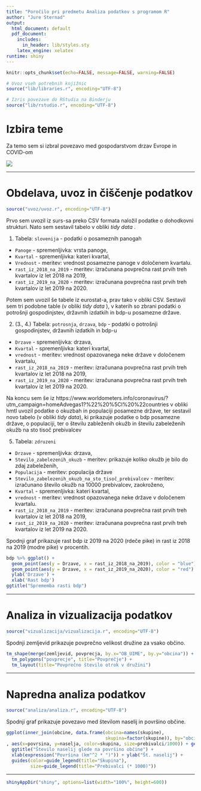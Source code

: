 ```yaml
---
title: "Poročilo pri predmetu Analiza podatkov s programom R"
author: "Jure Sternad"
output:
  html_document: default
  pdf_document:
    includes:
      in_header: lib/styles.sty
    latex_engine: xelatex
runtime: shiny
---
```


```r
knitr::opts_chunk$set(echo=FALSE, message=FALSE, warning=FALSE)

# Uvoz vseh potrebnih knjižnic
source("lib/libraries.r", encoding="UTF-8")
```

```r
# Izris povezave do RStudia na Binderju
source("lib/rstudio.r", encoding="UTF-8")
```

# Izbira teme

Za temo sem si izbral povezavo med gospodarstvom drzav Evrope in COVID-om 

![](slike/grb.png)

***

# Obdelava, uvoz in čiščenje podatkov

```r
source("uvoz/uvoz.r", encoding="UTF-8")
```

Prvo sem uvozil iz surs-sa preko CSV formata naložil podatke o dohodkovni strukturi. Nato sem sestavil tabelo
v obliki *tidy data* .

1. Tabela: `slovenija` - podatki o posameznih panogah
  - `Panoge` - spremenljivka: vrsta panoge,
  - `Kvartal` - spremenljivka: kateri kvartal,
  - `Vrednost` - meritev:  vrednost posamezne panoge v določenem kvartalu.
  - `rast_iz_2018_na_2019` - meritev: izračunana povprečna rast prvih treh kvartalov iz let 2018 na 2019,
  - `rast_iz_2019_na_2020` - meritev: izračunana povprečna rast prvih treh kvartalov iz let 2019 na 2020.
  
Potem sem uvozil še tabele iz eurostat-a, prav tako v obliki CSV. Sestavil sem tri podobne table (v obliki *tidy data* ), 
v katerih so zbrani podatki o potrošnji gospodinjstev, državnih izdatkih in bdp-u posamezne države.

2. (3., 4.) Tabela: `potrosnja`, `drzava`, `bdp` - podatki o potrošnji gospodinjstev, državnih izdatkih in bdp-u
  - `Drzave` - spremenljivka: drzava,
  - `Kvartal` - spremenljivka: kateri kvartal,
  - `vrednost` - meritev:  vrednost opazovanega neke države v določenem kvartalu,
  - `rast_iz_2018_na_2019` - meritev: izračunana povprečna rast prvih treh kvartalov iz let 2018 na 2019,
  - `rast_iz_2019_na_2020` - meritev: izračunana povprečna rast prvih treh kvartalov iz let 2019 na 2020.

Na koncu sem še iz https://www.worldometers.info/coronavirus/?utm_campaign=homeAdvegas1?%22%20%5Cl%20%22countries
v obliki hmtl uvozil podatke o okuzbah in populaciji posamezne države, ter sestavil novo tabelo (v obliki *tidy data*),
ki prikazuje podatke o bdp posamezne države, o populaciji, ter o številu zableženih okužb in številu zabeleženih
okužb na sto tisoč prebivalcev

5. Tabela: `zdruzeni`
  - `Drzave` - spremenljivka: drzava,
  - `Stevilo_zabelezenih_okuzb` - meritev: prikazuje koliko okužb je bilo do zdaj zabeleženih,
  - `Populacija` - meritev: populacija države
  - `Stevilo_zabelezenih_okuzb_na_sto_tisoč_prebivalcev` - meritev: izračunano število okužb na 10000 prebivalcev, zaokroženo,
  - `Kvartal` - spremenljivka: kateri kvartal,
  - `vrednost` - meritev:  vrednost opazovanega neke države v določenem kvartalu.
  - `rast_iz_2018_na_2019` - meritev: izračunana povprečna rast prvih treh kvartalov iz let 2018 na 2019,
  - `rast_iz_2019_na_2020` - meritev: izračunana povprečna rast prvih treh kvartalov iz let 2019 na 2020.

Spodnji graf prikazuje rast bdp iz 2019 na 2020 (rdeče pike) in rast iz 2018 na 2019 (modre pike) v procentih.

```r
bdp %>% ggplot() + 
  geom_point(aes(y = Drzave, x = rast_iz_2018_na_2019), color = "blue") +
  geom_point(aes(y = Drzave, x = rast_iz_2019_na_2020), color = "red") +
  ylab('Drzave') +
  xlab('Rast bdp')
ggtitle("Sprememba rasti bdp")
```

***

# Analiza in vizualizacija podatkov

```r
source("vizualizacija/vizualizacija.r", encoding="UTF-8")
```

Spodnji zemljevid prikazuje povprečno velikost družine za vsako občino.

```r
tm_shape(merge(zemljevid, povprecja, by.x="OB_UIME", by.y="obcina")) +
  tm_polygons("povprecje", title="Povprečje") +
  tm_layout(title="Povprečno število otrok v družini")
```

***

# Napredna analiza podatkov

```r
source("analiza/analiza.r", encoding="UTF-8")
```

Spodnji graf prikazuje povezavo med številom naselij in površino občine.

```r
ggplot(inner_join(obcine, data.frame(obcina=names(skupine),
                                     skupina=factor(skupine)), by="obcina")
, aes(x=povrsina, y=naselja, color=skupina, size=prebivalci/1000)) + geom_point() +
  ggtitle("Število naselij glede na površino občine") +
  xlab(expression("Površina (km"^2 * ")")) + ylab("Št. naselij") +
  guides(color=guide_legend(title="Skupina"),
         size=guide_legend(title="Prebivalci (* 1000)"))
```

***

```r
shinyAppDir("shiny", options=list(width="100%", height=600))
```
